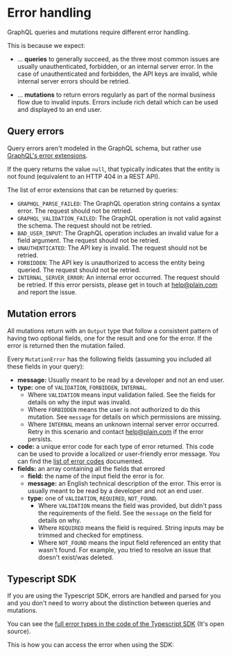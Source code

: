 
# Error handling

GraphQL queries and mutations require different error handling.

This is because we expect:

- … **queries** to generally succeed, as the three most common issues are usually unauthenticated, forbidden, or an internal server error. In the case of unauthenticated and forbidden, the API keys are invalid, while internal server errors should be retried.

- … **mutations** to return errors regularly as part of the normal business flow due to invalid inputs. Errors include rich detail which can be used and displayed to an end user.

## Query errors

Query errors aren't modeled in the GraphQL schema, but rather use [GraphQL's error extensions](https://www.apollographql.com/docs/apollo-server/data/errors/).

If the query returns the value `null`, that typically indicates that the entity is not found (equivalent to an HTTP 404 in a REST API).

The list of error extensions that can be returned by queries:

- `GRAPHQL_PARSE_FAILED`: The GraphQL operation string contains a syntax error. The request should not be retried.
- `GRAPHQL_VALIDATION_FAILED`: The GraphQL operation is not valid against the schema. The request should not be retried.
- `BAD_USER_INPUT`: The GraphQL operation includes an invalid value for a field argument. The request should not be retried.
- `UNAUTHENTICATED`: The API key is invalid. The request should not be retried.
- `FORBIDDEN`: The API key is unauthorized to access the entity being queried. The request should not be retried.
- `INTERNAL_SERVER_ERROR`: An internal error occurred. The request should be retried. If this error persists, please get in touch at [help@plain.com](mailto:help@plain.com) and report the issue.

## Mutation errors

All mutations return with an `Output` type that follow a consistent pattern of having two optional fields,
one for the result and one for the error. If the error is returned then the mutation failed.

<ErrorHandlingGraphQL />

Every `MutationError` has the following fields (assuming you included all these fields in your query):

- **message:** Usually meant to be read by a developer and not an end user.
- **type:** one of `VALIDATION`, `FORBIDDEN`, `INTERNAL`.
  - Where `VALIDATION` means input validation failed. See the fields for details on why the input was invalid.
  - Where `FORBIDDEN` means the user is not authorized to do this mutation. See `message` for details on which permissions are missing.
  - Where `INTERNAL` means an unknown internal server error occurred. Retry in this scenario and contact help@plain.com if the error persists.
- **code:** a unique error code for each type of error returned. This code can be used to provide a localized or user-friendly error message. You can find the [list of error codes](/error-codes) documented.
- **fields:** an array containing all the fields that errored
  - **field:** the name of the input field the error is for.
  - **message:** an English technical description of the error. This error is usually meant to be read by a developer and not an end user.
  - **type:** one of `VALIDATION`, `REQUIRED`, `NOT_FOUND`.
    - Where `VALIDATION` means the field was provided, but didn't pass the requirements of the field. See the `message` on the field for details on why.
    - Where `REQUIRED` means the field is required. String inputs may be trimmed and checked for emptiness.
    - Where `NOT_FOUND` means the input field referenced an entity that wasn't found. For example, you tried to resolve an issue that doesn't exist/was deleted.

## Typescript SDK

If you are using the Typescript SDK, errors are handled and parsed for you and you don't need to worry about the distinction between queries and mutations.

You can see the [full error types in the code of the Typescript SDK](https://github.com/team-plain/typescript-sdk/blob/main/src/error.ts) (It's open source).

This is how you can access the error when using the SDK:

<ErrorHandlingTypescriptSDK />
